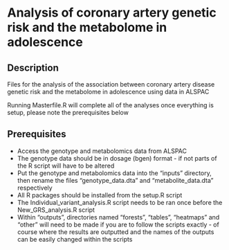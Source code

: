 # Analysis of coronary artery genetic risk and the metabolome in adolescence

## Description
Files for the analysis of the association between coronary artery disease genetic risk and the metabolome in adolescence using data in ALSPAC

Running Masterfile.R will complete all of the analyses once everything is setup, please note the prerequisites below

## Prerequisites
* Access the genotype and metabolomics data from ALSPAC
* The genotype data should be in dosage (bgen) format - if not parts of the R script will have to be altered 
* Put the genotype and metabolomics data into the "inputs" directory, then rename the files "genotype_data.dta" and "metabolite_data.dta" respectively
* All R packages should be installed from the setup.R script
* The Individual_variant_analysis.R script needs to be ran once before the New_GRS_analysis.R script
* Within "outputs", directories named "forests", "tables", "heatmaps" and "other" will need to be made if you are to follow the scripts exactly - of course where the results are outputted and the names of the outputs can be easily changed within the scripts


